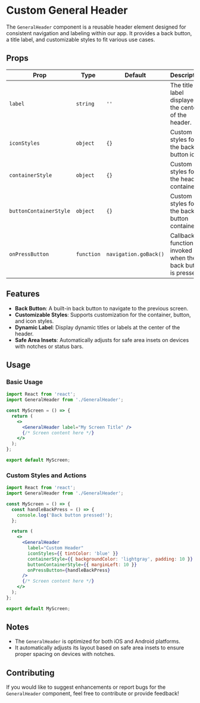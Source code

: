 # Custom General Header

The `GeneralHeader` component is a reusable header element designed for consistent navigation and labeling within our app. It provides a back button, a title label, and customizable styles to fit various use cases.

## Props

| Prop                   | Type       | Default               | Description                                                |
| ---------------------- | ---------- | --------------------- | ---------------------------------------------------------- |
| `label`                | `string`   | `''`                  | The title or label displayed in the center of the header.  |
| `iconStyles`           | `object`   | `{}`                  | Custom styles for the back button icon.                    |
| `containerStyle`       | `object`   | `{}`                  | Custom styles for the header container.                    |
| `buttonContainerStyle` | `object`   | `{}`                  | Custom styles for the back button container.               |
| `onPressButton`        | `function` | `navigation.goBack()` | Callback function invoked when the back button is pressed. |

## Features

- **Back Button**: A built-in back button to navigate to the previous screen.
- **Customizable Styles**: Supports customization for the container, button, and icon styles.
- **Dynamic Label**: Display dynamic titles or labels at the center of the header.
- **Safe Area Insets**: Automatically adjusts for safe area insets on devices with notches or status bars.

## Usage

### Basic Usage

```jsx
import React from 'react';
import GeneralHeader from './GeneralHeader';

const MyScreen = () => {
  return (
    <>
      <GeneralHeader label="My Screen Title" />
      {/* Screen content here */}
    </>
  );
};

export default MyScreen;
```

### Custom Styles and Actions

```jsx
import React from 'react';
import GeneralHeader from './GeneralHeader';

const MyScreen = () => {
  const handleBackPress = () => {
    console.log('Back button pressed!');
  };

  return (
    <>
      <GeneralHeader
        label="Custom Header"
        iconStyles={{ tintColor: 'blue' }}
        containerStyle={{ backgroundColor: 'lightgray', padding: 10 }}
        buttonContainerStyle={{ marginLeft: 10 }}
        onPressButton={handleBackPress}
      />
      {/* Screen content here */}
    </>
  );
};

export default MyScreen;
```

## Notes

- The `GeneralHeader` is optimized for both iOS and Android platforms.
- It automatically adjusts its layout based on safe area insets to ensure proper spacing on devices with notches.

## Contributing

If you would like to suggest enhancements or report bugs for the `GeneralHeader` component, feel free to contribute or provide feedback!
